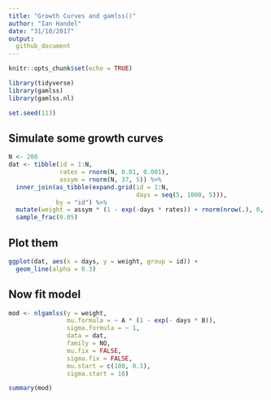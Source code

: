 ```yaml
---
title: "Growth Curves and gamlss()"
author: "Ian Handel"
date: "31/10/2017"
output: 
  github_document
---
```


```r
knitr::opts_chunk$set(echo = TRUE)
```

```r
library(tidyverse)
library(gamlss)
library(gamlss.nl)

set.seed(113)
```

## Simulate some growth curves
```r
N <- 200
dat <- tibble(id = 1:N,
              rates = rnorm(N, 0.01, 0.001),
              assym = rnorm(N, 37, 5)) %>% 
  inner_join(as_tibble(expand.grid(id = 1:N,
                                   days = seq(5, 1000, 5))),
             by = "id") %>% 
  mutate(weight = assym * (1 - exp(-days * rates)) + rnorm(nrow(.), 0, 1)) %>% 
  sample_frac(0.05)
```

## Plot them
```r

ggplot(dat, aes(x = days, y = weight, group = id)) +
  geom_line(alpha = 0.3)
```

## Now fit model
```r
mod <- nlgamlss(y = weight,
                mu.formula = ~ A * (1 - exp(- days * B)),
                sigma.formula = ~ 1,
                data = dat,
                family = NO,
                mu.fix = FALSE,
                sigma.fix = FALSE,
                mu.start = c(100, 0.1),
                sigma.start = 10)

summary(mod)
```

